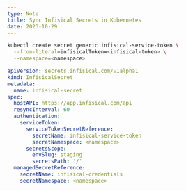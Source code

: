 ```yaml
---
type: Note
title: Sync Infisical Secrets in Kubernetes
date: 2023-10-29
---
```


```bash
kubectl create secret generic infisical-service-token \
  --from-literal=infisicalToken=<infisical-token> \
  --namespace=<namespace>
```

```yaml
apiVersion: secrets.infisical.com/v1alpha1
kind: InfisicalSecret
metadata:
  name: infisical-secret
spec:
  hostAPI: https://app.infisical.com/api
  resyncInterval: 60
  authentication:
    serviceToken:
      serviceTokenSecretReference:
        secretName: infisical-service-token
        secretNamespace: <namespace>
      secretsScope:
        envSlug: staging
        secretsPath: '/'
  managedSecretReference:
    secretName: infisical-credentials
    secretNamespace: <namespace>
```
